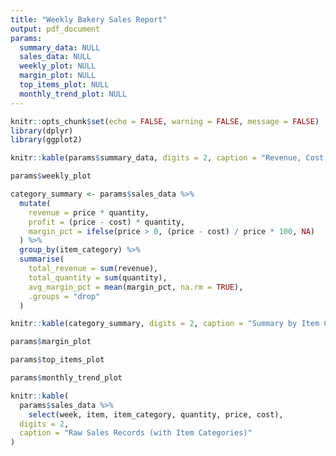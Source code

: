 ```yaml
---
title: "Weekly Bakery Sales Report"
output: pdf_document
params:
  summary_data: NULL
  sales_data: NULL
  weekly_plot: NULL
  margin_plot: NULL
  top_items_plot: NULL
  monthly_trend_plot: NULL
---
```


```r
knitr::opts_chunk$set(echo = FALSE, warning = FALSE, message = FALSE)
library(dplyr)
library(ggplot2)

knitr::kable(params$summary_data, digits = 2, caption = "Revenue, Cost, and Net Profit by Week")

params$weekly_plot

category_summary <- params$sales_data %>%
  mutate(
    revenue = price * quantity,
    profit = (price - cost) * quantity,
    margin_pct = ifelse(price > 0, (price - cost) / price * 100, NA)
  ) %>%
  group_by(item_category) %>%
  summarise(
    total_revenue = sum(revenue),
    total_quantity = sum(quantity),
    avg_margin_pct = mean(margin_pct, na.rm = TRUE),
    .groups = "drop"
  )

knitr::kable(category_summary, digits = 2, caption = "Summary by Item Category")

params$margin_plot

params$top_items_plot

params$monthly_trend_plot

knitr::kable(
  params$sales_data %>%
    select(week, item, item_category, quantity, price, cost),
  digits = 2,
  caption = "Raw Sales Records (with Item Categories)"
)
```